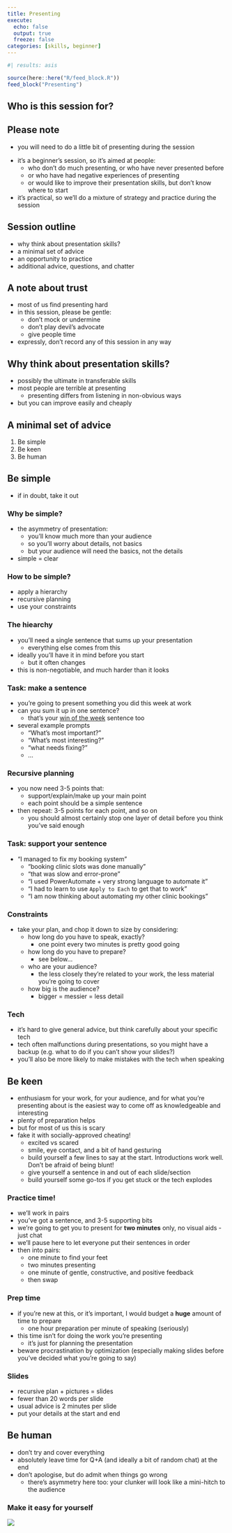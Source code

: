 ---
title: Presenting
execute: 
  echo: false
  output: true
  freeze: false
categories: [skills, beginner]
---


```{r}
#| results: asis

source(here::here("R/feed_block.R"))
feed_block("Presenting")

```

## Who is this session for?

:::{.callout-important collapse=false appearance='default' icon=true}
## Please note
+ you will need to do a little bit of presenting during the session
:::

+ it's a beginner's session, so it's aimed at people:
    + who don't do much presenting, or who have never presented before
    + or who have had negative experiences of presenting
    + or would like to improve their presentation skills, but don't know where to start
+ it's practical, so we'll do a mixture of strategy and practice during the session

## Session outline

+ why think about presentation skills?
+ a minimal set of advice
+ an opportunity to practice
+ additional advice, questions, and chatter

## A note about trust
+ most of us find presenting hard
+ in this session, please be gentle:
    + don't mock or undermine
    + don't play devil's advocate
    + give people time
+ expressly, don't record any of this session in any way

## Why think about presentation skills?
+ possibly the ultimate in transferable skills
+ most people are terrible at presenting
    + presenting differs from listening in non-obvious ways
+ but you can improve easily and cheaply

## A minimal set of advice

1. Be simple
1. Be keen
1. Be human


## Be simple
+ if in doubt, take it out

### Why be simple?

+ the asymmetry of presentation:        
    + you'll know much more than your audience
    + so you'll worry about details, not basics
    + but your audience will need the basics, not the details
+ simple = clear

### How to be simple?

+ apply a hierarchy
+ recursive planning
+ use your constraints

### The hiearchy
+ you'll need a single sentence that sums up your presentation
    + everything else comes from this
+ ideally you'll have it in mind before you start
    + but it often changes
+ this is non-negotiable, and much harder than it looks

### Task: make a sentence
+ you're going to present something you did this week at work
+ can you sum it up in one sentence?
    +  that's your [win of the week](https://forms.office.com/e/8DgpNP6rcK) sentence too
+ several example prompts
    + "What's most important?"
    + "What's most interesting?"
    + "what needs fixing?"
    + ...
    
### Recursive planning
+ you now need 3-5 points that:
    + support/explain/make up your main point
    + each point should be a simple sentence
+ then repeat: 3-5 points for each point, and so on
    + you should almost certainly stop one layer of detail before you think you've said enough

### Task: support your sentence

+ "I managed to fix my booking system"
    + "booking clinic slots was done manually"
    + "that was slow and error-prone"
    + "I used PowerAutomate + very strong language to automate it"
    + "I had to learn to use `Apply to Each` to get that to work"
    + "I am now thinking about automating my other clinic bookings"
    
### Constraints
+ take your plan, and chop it down to size by considering:
    + how long do you have to speak, exactly?
        + one point every two minutes is pretty good going
    + how long do you have to prepare?
        + see below...
    + who are your audience?
        + the less closely they're related to your work, the less material you're going to cover
    + how big is the audience?
        + bigger = messier = less detail

### Tech
+ it's hard to give general advice, but think carefully about your specific tech
+ tech often malfunctions during presentations, so you might have a backup (e.g. what to do if you can't show your slides?)
+ you'll also be more likely to make mistakes with the tech when speaking

## Be keen
+ enthusiasm for your work, for your audience, and for what you're presenting about is the easiest way to come off as knowledgeable and interesting
+ plenty of preparation helps
+ but for most of us this is scary
+ fake it with socially-approved cheating!
    + excited vs scared
    + smile, eye contact, and a bit of hand gesturing
    + build yourself a few lines to say at the start. Introductions work well. Don't be afraid of being blunt!
    + give yourself a sentence in and out of each slide/section
    + build yourself some go-tos if you get stuck or the tech explodes

### Practice time!

+ we'll work in pairs
+ you've got a sentence, and 3-5 supporting bits
+ we're going to get you to present for **two minutes** only, no visual aids - just chat
+ we'll pause here to let everyone put their sentences in order 
+ then into pairs:
    + one minute to find your feet
    + two minutes presenting
    + one minute of gentle, constructive, and positive feedback
    + then swap

### Prep time

+ if you're new at this, or it's important, I would budget a **huge** amount of time to prepare
    + one hour preparation per minute of speaking (seriously)
+ this time isn't for doing the work you're presenting
    + it's just for planning the presentation
+ beware procrastination by optimization (especially making slides before you've decided what you're going to say)

### Slides

+ recursive plan + pictures = slides
+ fewer than 20 words per slide
+ usual advice is 2 minutes per slide
+ put your details at the start and end

## Be human

+ don't try and cover everything
+ absolutely leave time for Q+A (and ideally a bit of random chat) at the end
+ don't apologise, but do admit when things go wrong
    + there's asymmetry here too: your clunker will look like a mini-hitch to the audience

### Make it easy for yourself
![](images/desk.png)
